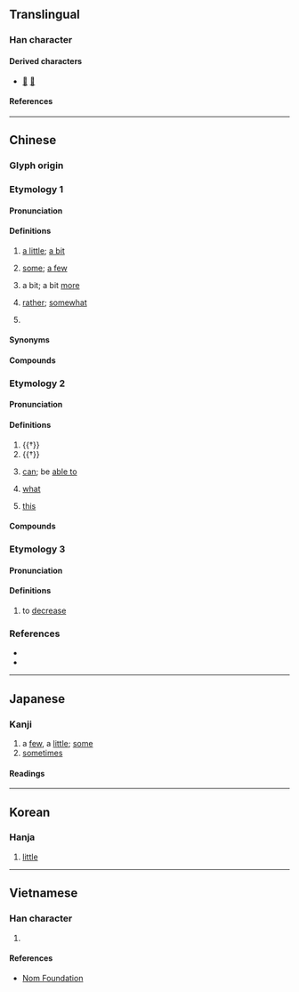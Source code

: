 {{character info}}
==Translingual==
{{stroke order|type=animate}}

===Han character===
{{Han char|rn=7|rad=二|as=06|sn=8|four=21101|canj=YPMM|ids=⿱此二}}

====Derived characters====
* [[𢧲]] [[㾚]]

====References====
{{Han ref|kx=0087.100|dkj=00268|dj=0183.160|hdz=21441.080|uh=4E9B}}

----

==Chinese==
{{zh-forms}}

===Glyph origin===
{{Han etym}}

===Etymology 1===
{{rfe|zh}}

====Pronunciation====
{{zh-pron
|m=xiē,xiě,1nb=standard in Mainland and Taiwan,2nb=variant
|m-s=xi1
|c=se1
|c-t=lhie1
|g=xiet6
|h=gd=xia1
|j=xie1
|mb=siě
|md=siĕ
|mn=sia/xm,zz:se
|mn_note=sia - literary; se - vernacular
|mn-t=sê1/sên1
|w=1xi
|x=sia1/sie1
|x_note=xia1 - vernacular; xie - literary
|mc=1
|oc=2
|ma=y
|cat=cls,adv
}}

====Definitions====
{{zh-hanzi}}

# [[a little]]; [[a bit]] {{gl|a small amount}}
#: {{zh-x|一 些 都 沒有|not even '''a bit'''}}
# [[some]]; [[a few]] {{gl|an indefinite amount}}
#: {{zh-x|吃 些 肉|to eat '''some''' meat}}
# {{lb|zh|used after adjectives and certain verbs}} a bit; a bit [[more]]
#: {{zh-x|走 快 些|to walk '''a little''' fast'''er'''}}
# [[rather]]; [[somewhat]]
# {{lb|zh|archaic}} {{non-gloss definition|A modal particle.}}

====Synonyms====
{{zh-dial}}

====Compounds====
{{zh-der|一些|些些|些個|些兒|些小|些微|些許|些須|好些|有些|某些|爭些|的些|這些|那些|險些|些娘大|半些兒|一些些|好些時|拉些兒|這麼些|這些時|這些兒|哪些}}

===Etymology 2===
{{rfe|zh}}

====Pronunciation====
{{zh-pron
|m=suò
|c=so3,sai3,so1
|dial=n
|mc=3+2
|oc=1+3
|cat=part,v,pron,n
}}

====Definitions====
{{zh-hanzi}}

# {{†}} {{non-gloss definition|A modal particle.}}
# {{†}} {{lb|zh|figurative}} ''{{w|fu (poetry)|fu}}'' {{gl|poetry}}
# {{zh-hg}} [[can]]; be [[able to]]
# {{zh-hg}} [[what]]
# {{zh-hg}} [[this]]

====Compounds====
{{zh-der|楚些|麼些}}

===Etymology 3===
{{rfe|zh|related to etymology 1?}}

====Pronunciation====
{{zh-pron
|m=suō
|dial=n
|cat=v
}}

====Definitions====
{{zh-hanzi}}

# {{zh-hg}} to [[decrease]]
<!-- sound of a dirge? 《集韵》桑何切，音娑。挽歌声。 -->

===References===
* {{R:twedu|A00056}}
* {{R:DKJ}}

{{zh-cat|Beginning}}

----

==Japanese==

===Kanji===
{{ja-kanji|grade=|rs=二06}}

# a [[few]], a [[little]]; [[some]]
# [[sometimes]]

====Readings====
{{ja-readings
|goon=さ
|kanon=しゃ
|kun=いささ-か
}}

----

==Korean==

===Hanja===
{{ko-hanja|사}}

# [[little]]

----

==Vietnamese==

===Han character===
{{vi-readings|reading=[[ta]], [[tá]]|rs=二06}}

# {{han tu form of|ta|[[I]]; [[me]]; [[we]]; [[us]]}}

====References====
* [http://nomfoundation.org/common/nom_details.php?codepoint=4e9b Nom Foundation]